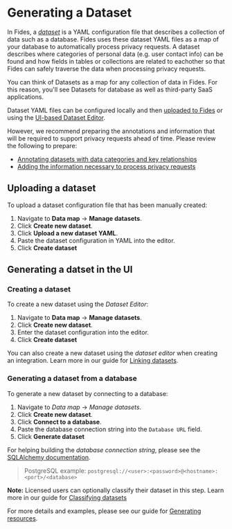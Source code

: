 
# Generating a Dataset

In Fides, a [_dataset_](/user-guides/datasets) is a YAML configuration file that describes a collection of data such as a database. Fides uses these dataset YAML files as a map of your database to automatically process privacy requests. A dataset describes where categories of personal data (e.g. user contact info) can be found and how fields in tables or collections are related to eachother so that Fides can safely traverse the data when processing privacy requests. 

<Callout emoji="" type="info">You can think of Datasets as a map for any collection of data in Fides. For this reason, you'll see Datasets for database as well as third-party SaaS applications.</Callout>

Dataset YAML files can be configured locally and then [uploaded to Fides](#uploading-a-dataset) or using the [UI-based Dataset Editor](#generating-a-datset-in-the-ui). 

However, we recommend preparing the annotations and information that will be required to support privacy requests ahead of time. Please review the following to prepare:
* [Annotating datasets with data categories and key relationships](annotate-datasets#adding-an-identity-key)
* [Adding the information necessary to process privacy requests]()

## Uploading a dataset 
To upload a dataset configuration file that has been manually created:  

1. Navigate to **Data map** → **Manage datasets**.
2. Click **Create new dataset**.
3. Click **Upload a new dataset YAML**.
4. Paste the dataset configuration in YAML into the editor.
5. Click **Create dataset**

<Screenshot img="/assets/img/privacy-requests/generate_dataset.gif" description="Generate a dataset" /> 


## Generating a datset in the UI

### Creating a dataset 
To create a new dataset using the _Dataset Editor_:
1. Navigate to **Data map** → **Manage datasets**.
2. Click **Create new dataset**.
3. Enter the dataset configuration into the editor.
4. Click **Create dataset**

<Callout emoji="" type="info">You can also create a new dataset using the _dataset editor_ when creating an integration. Learn more in our guide for [Linking datasets](link-datasets).</Callout> 

<Screenshot img="/assets/img/privacy-requests/generate_dataset.gif" description="Generate a dataset" /> 

### Generating a dataset from a database
To generate a new dataset by connecting to a database:
1. Navigate to *Data map* → *Manage datasets*.
2. Click **Create new dataset**.
3. Click **Connect to a database**.
4. Paste the database connection string into the `Database URL` field. 
5. Click **Generate dataset**

For helping building the _database connection string_, please see the [SQLAlchemy documentation](https://docs.sqlalchemy.org/en/20/core/engines.html#database-urls). 
>PostgreSQL example: `postgresql://<user>:<password>@<hostname>:<port>/<database>`

<Screenshot img="/assets/img/privacy-requests/generate_dataset_db.gif" description="Generate a dataset" /> 

<Callout emoji="ⓘ">**Note:** Licensed users can optionally classify their dataset in this step. Learn more in our guide for [Classifying datasets](classify-datasets)</Callout>

For more details and examples, please see our guide for [Generating resources](/dev-docs/cli/manage/cmd-generate).